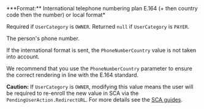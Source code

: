 <ResponseField name="PhoneNumber" type="string">
***Format:** International telephone numbering plan E.164 (+ then country code then the number) or local format*

Required if `UserCategory` is `OWNER`. Returned `null` if `UserCategory` is `PAYER`.

The person's phone number. 

If the international format is sent, the `PhoneNumberCountry` value is not taken into account.

We recommend that you use the `PhoneNumberCountry` parameter to ensure the correct rendering in line with the E.164 standard.

**Caution:** If `UserCategory` is `OWNER`, modifying this value means the user will be required to re-enroll the new value in SCA via the `PendingUserAction.RedirectURL`. For more details see the [SCA guides](/guides/users/sca/enrollment).
</ResponseField>